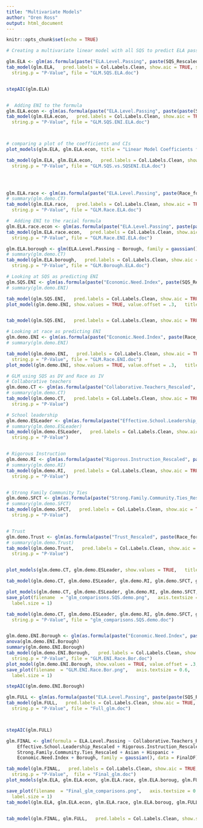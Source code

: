 ```yaml
---
title: "Multivariate Models"
author: "Oren Ross"
output: html_document
---
```


```r
knitr::opts_chunk$set(echo = TRUE)
```



```r


# Creating a multivariate linear model with all SQS to predict ELA passing percent

glm.ELA <- glm(as.formula(paste("ELA.Level.Passing", paste(SQS_Rescaled, collapse=" + "), sep=" ~ ")), family = gaussian(), data = FinalDF)
tab_model(glm.ELA,   pred.labels = Col.Labels.Clean, show.aic = TRUE, show.loglik =  TRUE, show.re.var = TRUE, show.obs = FALSE,  show.se = TRUE,  show.stat = TRUE,  collapse.se = TRUE, string.ci = "Conf. Int (95%)",
  string.p = "P-Value", file = "GLM.SQS.ELA.doc")


stepAIC(glm.ELA)


#  Adding ENI to the formula
glm.ELA.econ <- glm(as.formula(paste("ELA.Level.Passing", paste(paste(SQS_Rescaled, collapse=" + ", sep = " + "), "Economic.Need.Index",  collapse=" + ", sep = " + "), sep=" ~ ")), family = gaussian(), data = FinalDF)
tab_model(glm.ELA.econ,   pred.labels = Col.Labels.Clean, show.aic = TRUE, show.loglik =  TRUE, show.re.var = TRUE, show.obs = FALSE,  show.se = TRUE,  show.stat = TRUE,  collapse.se = TRUE, string.ci = "Conf. Int (95%)",
  string.p = "P-Value", file = "GLM.SQS.ENI.ELA.doc")



# comparing a plot of the coefficients and CIs
plot_models(glm.ELA, glm.ELA.econ, title = "Linear Model Coefficients for ELA Percent Passing",  axis.labels = Col.Labels.Clean, m.labels = c("Just SQS", "Including ENI"))

tab_model(glm.ELA, glm.ELA.econ,   pred.labels = Col.Labels.Clean, show.aic = TRUE, show.loglik =  TRUE, show.re.var = TRUE, show.obs = FALSE,  show.se = TRUE,  show.stat = TRUE,  collapse.se = TRUE, string.ci = "Conf. Int (95%)",
  string.p = "P-Value", file = "GLM.SQS.vs.SQSENI.ELA.doc")
 



glm.ELA.race <- glm(as.formula(paste("ELA.Level.Passing", paste(Race_formula, collapse=" + "), sep=" ~ ")), family = gaussian(), data = FinalDF)
# summary(glm.demo.CT)
tab_model(glm.ELA.race,   pred.labels = Col.Labels.Clean, show.aic = TRUE, show.loglik =  TRUE, show.re.var = TRUE, show.obs = FALSE,  show.se = TRUE,  show.stat = TRUE,  collapse.se = TRUE, string.ci = "Conf. Int (95%)",
  string.p = "P-Value", file = "GLM.Race.ELA.doc")

#  Adding ENI to the racial formula
glm.ELA.race.econ <- glm(as.formula(paste("ELA.Level.Passing", paste(paste(Race_formula, collapse=" + ", sep = " + "), "Economic.Need.Index",  collapse=" + ", sep = " + "), sep=" ~ ")), family = gaussian(), data = FinalDF)
tab_model(glm.ELA.race.econ,   pred.labels = Col.Labels.Clean, show.aic = TRUE, show.loglik =  TRUE, show.re.var = TRUE, show.obs = FALSE,  show.se = TRUE,  show.stat = TRUE,  collapse.se = TRUE, string.ci = "Conf. Int (95%)",
  string.p = "P-Value", file = "GLM.Race.ENI.ELA.doc")

glm.ELA.borough <- glm(ELA.Level.Passing ~ Borough, family = gaussian(), data = FinalDF)
# summary(glm.demo.CT)
tab_model(glm.ELA.borough,   pred.labels = Col.Labels.Clean, show.aic = TRUE, show.loglik =  TRUE, show.re.var = TRUE, show.obs = FALSE,  show.se = TRUE,  show.stat = TRUE,  collapse.se = TRUE, string.ci = "Conf. Int (95%)",
  string.p = "P-Value", file = "GLM.Borough.ELA.doc")

# Looking at SQS as predicting ENI
glm.SQS.ENI <- glm(as.formula(paste("Economic.Need.Index", paste(SQS_Rescaled, collapse=" + ", sep = " + "), sep=" ~ ")), data = FinalDF)
# summary(glm.demo.ENI)

tab_model(glm.SQS.ENI,   pred.labels = Col.Labels.Clean, show.aic = TRUE, show.loglik =  TRUE, show.re.var = TRUE, show.obs = FALSE,  show.se = TRUE,  show.stat = TRUE,  collapse.se = TRUE, string.ci = "Conf. Int (95%)",string.p = "P-Value", file = "GLM.SQS.ENI.doc")
plot_model(glm.demo.ENI, show.values = TRUE, value.offset = .3,   title = "Linear Model Coefficients for Economic Need Index", axis.labels = Col.Labels.Clean)


tab_model(glm.SQS.ENI,   pred.labels = Col.Labels.Clean, show.aic = TRUE, show.loglik =  TRUE, show.re.var = TRUE, show.obs = FALSE,  show.se = TRUE,  show.stat = TRUE,  collapse.se = TRUE, string.ci = "Conf. Int (95%)",string.p = "P-Value")

```

```r

# Looking at race as predicting ENI
glm.demo.ENI <- glm(as.formula(paste("Economic.Need.Index", paste(Race_formula, collapse=" + ", sep = " + "), sep=" ~ ")), data = FinalDF)
# summary(glm.demo.ENI)

tab_model(glm.demo.ENI,   pred.labels = Col.Labels.Clean, show.aic = TRUE, show.loglik =  TRUE, show.re.var = TRUE, show.obs = FALSE,  show.se = TRUE,  show.stat = TRUE,  collapse.se = TRUE, string.ci = "Conf. Int (95%)",
  string.p = "P-Value", file = "GLM.Race.ENI.doc")
plot_model(glm.demo.ENI, show.values = TRUE, value.offset = .3,   title = "Linear Model Coefficients for Economic Need Index", axis.labels = Col.Labels.Clean)

# GLM using SQS as DV and Race as IV
# Collaborative teachers
glm.demo.CT <- glm(as.formula(paste("Collaborative.Teachers_Rescaled", paste(Race_formula, collapse=" + "), sep=" ~ ")), family = gaussian(), data = FinalDF)
# summary(glm.demo.CT)
tab_model(glm.demo.CT,   pred.labels = Col.Labels.Clean, show.aic = TRUE, show.loglik =  TRUE, show.re.var = TRUE, show.obs = FALSE,  show.se = TRUE,  show.stat = TRUE,  collapse.se = TRUE, string.ci = "Conf. Int (95%)",
  string.p = "P-Value")

# School leadership
glm.demo.ESLeader <- glm(as.formula(paste("Effective.School.Leadership_Rescaled", paste(Race_formula, collapse=" + "), sep=" ~ ")), family = gaussian(), data = FinalDF)
# summary(glm.demo.ESLeader)
tab_model(glm.demo.ESLeader,   pred.labels = Col.Labels.Clean, show.aic = TRUE, show.loglik =  TRUE, show.re.var = TRUE, show.obs = FALSE,  show.se = TRUE,  show.stat = TRUE,  collapse.se = TRUE, string.ci = "Conf. Int (95%)",
  string.p = "P-Value")


# Rigorous Instruction
glm.demo.RI <- glm(as.formula(paste("Rigorous.Instruction_Rescaled", paste(Race_formula, collapse=" + "), sep=" ~ ")), family = gaussian(), data = FinalDF)
# summary(glm.demo.RI)
tab_model(glm.demo.RI,   pred.labels = Col.Labels.Clean, show.aic = TRUE, show.loglik =  TRUE, show.re.var = TRUE, show.obs = FALSE,  show.se = TRUE,  show.stat = TRUE,  collapse.se = TRUE, string.ci = "Conf. Int (95%)",
  string.p = "P-Value")


# Strong Family Community Ties
glm.demo.SFCT <- glm(as.formula(paste("Strong.Family.Community.Ties_Rescaled", paste(Race_formula, collapse=" + "), sep=" ~ ")), family = gaussian(), data = FinalDF)
# summary(glm.demo.SFCT)
tab_model(glm.demo.SFCT,   pred.labels = Col.Labels.Clean, show.aic = TRUE, show.loglik =  TRUE, show.re.var = TRUE, show.obs = FALSE,  show.se = TRUE,  show.stat = TRUE,  collapse.se = TRUE, string.ci = "Conf. Int (95%)",
  string.p = "P-Value")


# Trust
glm.demo.Trust <- glm(as.formula(paste("Trust_Rescaled", paste(Race_formula, collapse=" + "), sep=" ~ ")), family = gaussian(), data = FinalDF)
# summary(glm.demo.Trust)
tab_model(glm.demo.Trust,   pred.labels = Col.Labels.Clean, show.aic = TRUE, show.loglik =  TRUE, show.re.var = TRUE, show.obs = FALSE,  show.se = TRUE,  show.stat = TRUE,  collapse.se = TRUE, string.ci = "Conf. Int (95%)",
  string.p = "P-Value")


plot_models(glm.demo.CT, glm.demo.ESLeader, show.values = TRUE,   title = "Testing", axis.labels = Col.Labels.Clean, m.labels = c("Colab Teachers", "Effective Leadership"))

tab_model(glm.demo.CT, glm.demo.ESLeader, glm.demo.RI, glm.demo.SFCT, glm.demo.Trust, glm.demo.ENI, show.values = TRUE,   title = "Testing", axis.labels = Col.Labels.Clean, m.labels = c("Colab Teachers", "Effective Leadership")

plot_models(glm.demo.CT, glm.demo.ESLeader, glm.demo.RI, glm.demo.SFCT, glm.demo.Trust,  title = "Demographics Predicting School Quality", axis.labels = Col.Labels.Clean, m.labels = c("Collaborative Teachers", "Effective School Leadership", "Rigorous Instruction", "Strong Family Community Ties", "Trust")
save_plot(filename  = "glm_comparisons.SQS.demo.png",   axis.textsize = 0.6,
  label.size = 1)

tab_model(glm.demo.CT, glm.demo.ESLeader, glm.demo.RI, glm.demo.SFCT, glm.demo.Trust,   pred.labels = Col.Labels.Clean, show.aic = TRUE, show.loglik =  TRUE, show.re.var = TRUE, show.obs = FALSE,  show.se = TRUE,  show.stat = TRUE,  collapse.se = TRUE, string.ci = "Conf. Int (95%)",
  string.p = "P-Value", file = "glm_comparisons.SQS.demo.doc")


glm.demo.ENI.Borough <- glm(as.formula(paste("Economic.Need.Index", paste(paste(paste(Race_formula, collapse=" + ", sep = " + "), "Borough",  collapse=" + ", sep = " + "), sep = " + "), sep=" ~ ")), data = FinalDF, na.action = na.pass)
anova(glm.demo.ENI.Borough)
summary(glm.demo.ENI.Borough)
tab_model(glm.demo.ENI.Borough,   pred.labels = Col.Labels.Clean, show.aic = TRUE, show.loglik =  TRUE, show.re.var = TRUE, show.obs = FALSE,  show.se = TRUE,  show.stat = TRUE,  collapse.se = TRUE, string.ci = "Conf. Int (95%)",
  string.p = "P-Value", file = "GLM.ENI.Race.Bor.doc")
plot_model(glm.demo.ENI.Borough, show.values = TRUE, value.offset = .3,   title = "Economic Need Index - Predicted by Race and Borough", axis.labels = Col.Labels.Clean)
save_plot(filename  = "GLM.ENI.Race.Bor.png",   axis.textsize = 0.6,
  label.size = 1)

stepAIC(glm.demo.ENI.Borough)
```




```r
glm.FULL <- glm(as.formula(paste("ELA.Level.Passing", paste(paste(SQS_Rescaled, collapse=" + ", sep = " + "), paste(Race_formula, collapse=" + ", sep = " + "), "Economic.Need.Index", "Borough",  collapse=" + ", sep = " + "), sep=" ~ ")), family = gaussian(), data = FinalDF)
tab_model(glm.FULL,   pred.labels = Col.Labels.Clean, show.aic = TRUE, show.loglik =  TRUE, show.re.var = TRUE, show.obs = FALSE,  show.se = TRUE,  show.stat = TRUE,  collapse.se = TRUE, string.ci = "Conf. Int (95%)",
  string.p = "P-Value", file = "Full_glm.doc")



stepAIC(glm.FULL)

glm.FINAL <- glm(formula = ELA.Level.Passing ~ Collaborative.Teachers_Rescaled + 
    Effective.School.Leadership_Rescaled + Rigorous.Instruction_Rescaled + 
    Strong.Family.Community.Ties_Rescaled + Asian + Hispanic + 
    Economic.Need.Index + Borough, family = gaussian(), data = FinalDF)

tab_model(glm.FINAL,   pred.labels = Col.Labels.Clean, show.aic = TRUE, show.loglik =  TRUE, show.re.var = TRUE, show.obs = FALSE,  show.se = TRUE,  show.stat = TRUE,  collapse.se = TRUE, string.ci = "Conf. Int (95%)",
  string.p = "P-Value",  file = "Final_glm.doc")
plot_models(glm.ELA, glm.ELA.econ, glm.ELA.race, glm.ELA.boroug, glm.FULL, glm.FINAL,  axis.labels = Col.Labels.Clean, m.labels = c("Just SQS", "Including ENI", "Just Race", "Just Borough", "Full Model", "Final Model"), dot.size = .8,  line.size = .2)

save_plot(filename  = "Final_glm_comparisons.png",   axis.textsize = 0.6,
  label.size = 1)
tab_model(glm.ELA, glm.ELA.econ, glm.ELA.race, glm.ELA.boroug, glm.FULL, glm.FINAL,   pred.labels = Col.Labels.Clean, file = "Final_glm_comparisons.doc")


tab_model(glm.FINAL, glm.FULL,   pred.labels = Col.Labels.Clean, show.se = TRUE, show.std = TRUE, show.stat = TRUE,  file = "Final.vs.full_glm.doc")

```

